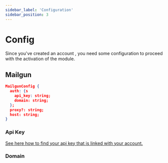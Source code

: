 ```yaml
---
sidebar_label: 'Configuration'
sidebar_position: 3
---
```


# Config
Since you've created an account , you need some configuration to proceed with the activation of the module.

## Mailgun
```json
MailgunConfig {
  auth: {s
    api_key: string;
    domain: string;
  };
  proxy?: string;
  host: string;
}
```
### Api Key
[See here how to find your api key that is linked with your account.](https://help.mailgun.com/hc/en-us/articles/203380100-Where-Can-I-Find-My-API-Key-and-SMTP-Credentials-)

### Domain
